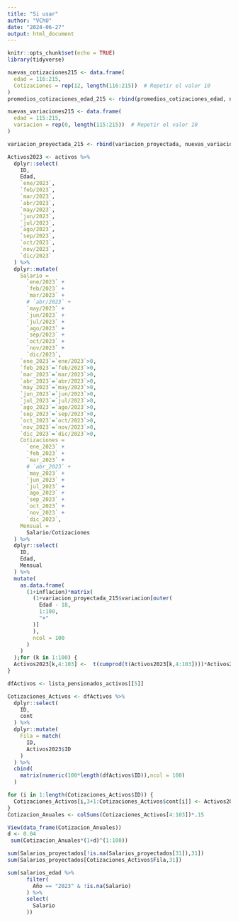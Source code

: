 ```yaml
---
title: "Si usar"
author: "VChU"
date: "2024-06-27"
output: html_document
---
```


```r
knitr::opts_chunk$set(echo = TRUE)
library(tidyverse)
```


```r
nuevas_cotizaciones215 <- data.frame(
  edad = 116:215,
  Cotizaciones = rep(12, length(116:215))  # Repetir el valor 10
)
promedios_cotizaciones_edad_215 <- rbind(promedios_cotizaciones_edad, nuevas_cotizaciones215)

nuevas_variaciones215 <- data.frame(
  edad = 115:215,
  variacion = rep(0, length(115:215))  # Repetir el valor 10
)

variacion_proyectada_215 <- rbind(variacion_proyectada, nuevas_variaciones215)

Activos2023 <- activos %>% 
  dplyr::select(
    ID,
    Edad,
    `ene/2023`,
    `feb/2023`,
    `mar/2023`,
    `abr/2023`,
    `may/2023`,
    `jun/2023`,
    `jul/2023`,
    `ago/2023`,
    `sep/2023`,
    `oct/2023`,
    `nov/2023`,
    `dic/2023`
  ) %>% 
  dplyr::mutate(
    Salario =
      `ene/2023` +
      `feb/2023` +
      `mar/2023` +
      # `abr/2023` +
      `may/2023` +
      `jun/2023` +
      `jul/2023` +
      `ago/2023` +
      `sep/2023` +
      `oct/2023` +
      `nov/2023` +
      `dic/2023`,
    `ene_2023`=`ene/2023`>0,
    `feb_2023`=`feb/2023`>0,
    `mar_2023`=`mar/2023`>0,
    `abr_2023`=`abr/2023`>0,
    `may_2023`=`may/2023`>0,
    `jun_2023`=`jun/2023`>0,
    `jul_2023`=`jul/2023`>0,
    `ago_2023`=`ago/2023`>0,
    `sep_2023`=`sep/2023`>0,
    `oct_2023`=`oct/2023`>0,
    `nov_2023`=`nov/2023`>0,
    `dic_2023`=`dic/2023`>0,
    Cotizaciones =
      `ene_2023` +
      `feb_2023` +
      `mar_2023` +
      # `abr_2023` +
      `may_2023` +
      `jun_2023` +
      `jul_2023` +
      `ago_2023` +
      `sep_2023` +
      `oct_2023` +
      `nov_2023` +
      `dic_2023`,
    Mensual =
      Salario/Cotizaciones
  ) %>% 
  dplyr::select(
    ID,
    Edad,
    Mensual
  ) %>% 
  mutate(
    as.data.frame(
      (1+inflacion)*matrix(
        (1+variacion_proyectada_215$variacion[outer(
          Edad - 18,
          1:100,
          "+"
        )]
        ),
        ncol = 100
      )
    )
  );for (k in 1:100) {
  Activos2023[k,4:103] <-  t(cumprod(t(Activos2023[k,4:103])))*Activos2023$Mensual[k]*promedios_cotizaciones_edad_215$Cotizaciones[activos$Edad[k]-18+(1:100)]
}

```

```r
dfActivos <- lista_pensionados_activos[[5]]

Cotizaciones_Activos <- dfActivos %>% 
  dplyr::select(
    ID,
    cont
  ) %>% 
  dplyr::mutate(
    Fila = match(
      ID,
      Activos2023$ID
    )
  ) %>% 
  cbind(
    matrix(numeric(100*length(dfActivos$ID)),ncol = 100)
  )

for (i in 1:length(Cotizaciones_Activos$ID)) {
  Cotizaciones_Activos[i,3+1:Cotizaciones_Activos$cont[i]] <- Activos2023[Cotizaciones_Activos$Fila[i],3 + 1:Cotizaciones_Activos$cont[i]]
}
Cotizacion_Anuales <- colSums(Cotizaciones_Activos[4:103])*.15

View(data_frame(Cotizacion_Anuales))
d <- 0.04
 sum(Cotizacion_Anuales*(1+d)^(1:100))
```

```r
sum(Salarios_proyectados[!is.na(Salarios_proyectados[31]),31])
sum(Salarios_proyectados[Cotizaciones_Activos$Fila,31])
```

```r
sum(salarios_edad %>% 
      filter(
        Año == "2023" & !is.na(Salario)
      ) %>% 
      select(
        Salario
      ))
```



